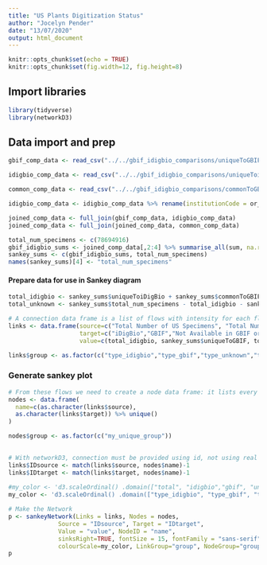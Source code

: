 ```yaml
---
title: "US Plants Digitization Status"
author: "Jocelyn Pender"
date: "13/07/2020"
output: html_document
---
```


```r
knitr::opts_chunk$set(echo = TRUE)
knitr::opts_chunk$set(fig.width=12, fig.height=8) 
```

## Import libraries

```r
library(tidyverse)
library(networkD3)
```


## Data import and prep

```r

gbif_comp_data <- read_csv("../../gbif_idigbio_comparisons/uniqueToGBIF.csv/2020-10-09.csv")

idigbio_comp_data <- read_csv("../../gbif_idigbio_comparisons/uniqueToiDigBio.csv/2020-10-09.csv")

common_comp_data <- read_csv("../../gbif_idigbio_comparisons/commonToGBIFiDigBio.csv/2020-10-09.csv")

idigbio_comp_data <- idigbio_comp_data %>% rename(institutionCode = or_institutionCode)

joined_comp_data <- full_join(gbif_comp_data, idigbio_comp_data)
joined_comp_data <- full_join(joined_comp_data, common_comp_data)
```

```r
total_num_specimens <- c(78694916)
gbif_idigbio_sums <- joined_comp_data[,2:4] %>% summarise_all(sum, na.rm=TRUE)
sankey_sums <- c(gbif_idigbio_sums, total_num_specimens)
names(sankey_sums)[4] <- "total_num_specimens"
```

#### Prepare data for use in Sankey diagram

```r
total_idigbio <- sankey_sums$uniqueToiDigBio + sankey_sums$commonToGBIFiDigBio
total_unknown <- sankey_sums$total_num_specimens - total_idigbio - sankey_sums$uniqueToGBIF

# A connection data frame is a list of flows with intensity for each flow
links <- data.frame(source=c("Total Number of US Specimens", "Total Number of US Specimens", "Total Number of US Specimens", "iDigBio"),
                    target=c("iDigBio","GBIF","Not Available in GBIF or iDigBio","GBIF"),
                    value=c(total_idigbio, sankey_sums$uniqueToGBIF, total_unknown, sankey_sums$uniqueToiDigBio))

links$group <- as.factor(c("type_idigbio","type_gbif","type_unknown","type_gbif"))

```

### Generate sankey plot

```r
# From these flows we need to create a node data frame: it lists every entities involved in the flow
nodes <- data.frame(
  name=c(as.character(links$source), 
  as.character(links$target)) %>% unique()
)

nodes$group <- as.factor(c("my_unique_group"))

 
# With networkD3, connection must be provided using id, not using real name like in the links dataframe.. So we need to reformat it.
links$IDsource <- match(links$source, nodes$name)-1 
links$IDtarget <- match(links$target, nodes$name)-1
 
#my_color <- 'd3.scaleOrdinal() .domain(["total", "idigbio","gbif", "unknown"]) .range(["blue", "blue" , "blue", "red"])'
my_color <- 'd3.scaleOrdinal() .domain(["type_idigbio", "type_gbif", "type_unknown"]) .range(["steelblue", "#69b3a2", "#f0c546", "grey"])'

# Make the Network
p <- sankeyNetwork(Links = links, Nodes = nodes,
              Source = "IDsource", Target = "IDtarget",
              Value = "value", NodeID = "name", 
              sinksRight=TRUE, fontSize = 15, fontFamily = "sans-serif",
              colourScale=my_color, LinkGroup="group", NodeGroup="group")
p

```



